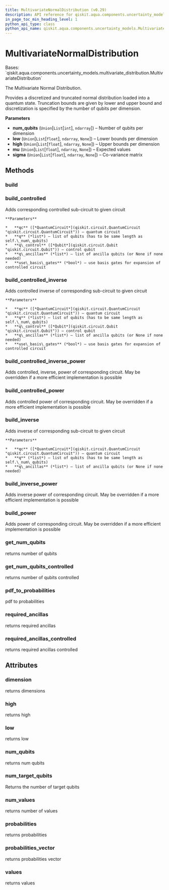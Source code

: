 ```yaml
---
title: MultivariateNormalDistribution (v0.29)
description: API reference for qiskit.aqua.components.uncertainty_models.MultivariateNormalDistribution in qiskit v0.29
in_page_toc_min_heading_level: 1
python_api_type: class
python_api_name: qiskit.aqua.components.uncertainty_models.MultivariateNormalDistribution
---
```


# MultivariateNormalDistribution

<Class id="qiskit.aqua.components.uncertainty_models.MultivariateNormalDistribution" isDedicatedPage={true} github="https://github.com/qiskit-community/qiskit-aqua/tree/stable/0.9/qiskit/aqua/components/uncertainty_models/multivariate_normal_distribution.py" signature="MultivariateNormalDistribution(num_qubits, low=None, high=None, mu=None, sigma=None)" modifiers="class">
  Bases: `qiskit.aqua.components.uncertainty_models.multivariate_distribution.MultivariateDistribution`

  The Multivariate Normal Distribution.

  Provides a discretized and truncated normal distribution loaded into a quantum state. Truncation bounds are given by lower and upper bound and discretization is specified by the number of qubits per dimension.

  **Parameters**

  *   **num\_qubits** (`Union`\[`List`\[`int`], `ndarray`]) – Number of qubits per dimension
  *   **low** (`Union`\[`List`\[`float`], `ndarray`, `None`]) – Lower bounds per dimension
  *   **high** (`Union`\[`List`\[`float`], `ndarray`, `None`]) – Upper bounds per dimension
  *   **mu** (`Union`\[`List`\[`float`], `ndarray`, `None`]) – Expected values
  *   **sigma** (`Union`\[`List`\[`float`], `ndarray`, `None`]) – Co-variance matrix

  ## Methods

  <span id="qiskit-aqua-components-uncertainty-models-multivariatenormaldistribution-build" />

  ### build

  <Function id="qiskit.aqua.components.uncertainty_models.MultivariateNormalDistribution.build" signature="MultivariateNormalDistribution.build(qc, q, q_ancillas=None, params=None)" />

  <span id="qiskit-aqua-components-uncertainty-models-multivariatenormaldistribution-build-controlled" />

  ### build\_controlled

  <Function id="qiskit.aqua.components.uncertainty_models.MultivariateNormalDistribution.build_controlled" signature="MultivariateNormalDistribution.build_controlled(qc, q, q_control, q_ancillas=None, use_basis_gates=True)">
    Adds corresponding controlled sub-circuit to given circuit

    **Parameters**

    *   **qc** ([*QuantumCircuit*](qiskit.circuit.QuantumCircuit "qiskit.circuit.QuantumCircuit")) – quantum circuit
    *   **q** (*list*) – list of qubits (has to be same length as self.\_num\_qubits)
    *   **q\_control** ([*Qubit*](qiskit.circuit.Qubit "qiskit.circuit.Qubit")) – control qubit
    *   **q\_ancillas** (*list*) – list of ancilla qubits (or None if none needed)
    *   **use\_basis\_gates** (*bool*) – use basis gates for expansion of controlled circuit
  </Function>

  <span id="qiskit-aqua-components-uncertainty-models-multivariatenormaldistribution-build-controlled-inverse" />

  ### build\_controlled\_inverse

  <Function id="qiskit.aqua.components.uncertainty_models.MultivariateNormalDistribution.build_controlled_inverse" signature="MultivariateNormalDistribution.build_controlled_inverse(qc, q, q_control, q_ancillas=None, use_basis_gates=True)">
    Adds controlled inverse of corresponding sub-circuit to given circuit

    **Parameters**

    *   **qc** ([*QuantumCircuit*](qiskit.circuit.QuantumCircuit "qiskit.circuit.QuantumCircuit")) – quantum circuit
    *   **q** (*list*) – list of qubits (has to be same length as self.\_num\_qubits)
    *   **q\_control** ([*Qubit*](qiskit.circuit.Qubit "qiskit.circuit.Qubit")) – control qubit
    *   **q\_ancillas** (*list*) – list of ancilla qubits (or None if none needed)
    *   **use\_basis\_gates** (*bool*) – use basis gates for expansion of controlled circuit
  </Function>

  <span id="qiskit-aqua-components-uncertainty-models-multivariatenormaldistribution-build-controlled-inverse-power" />

  ### build\_controlled\_inverse\_power

  <Function id="qiskit.aqua.components.uncertainty_models.MultivariateNormalDistribution.build_controlled_inverse_power" signature="MultivariateNormalDistribution.build_controlled_inverse_power(qc, q, q_control, power, q_ancillas=None, use_basis_gates=True)">
    Adds controlled, inverse, power of corresponding circuit. May be overridden if a more efficient implementation is possible
  </Function>

  <span id="qiskit-aqua-components-uncertainty-models-multivariatenormaldistribution-build-controlled-power" />

  ### build\_controlled\_power

  <Function id="qiskit.aqua.components.uncertainty_models.MultivariateNormalDistribution.build_controlled_power" signature="MultivariateNormalDistribution.build_controlled_power(qc, q, q_control, power, q_ancillas=None, use_basis_gates=True)">
    Adds controlled power of corresponding circuit. May be overridden if a more efficient implementation is possible
  </Function>

  <span id="qiskit-aqua-components-uncertainty-models-multivariatenormaldistribution-build-inverse" />

  ### build\_inverse

  <Function id="qiskit.aqua.components.uncertainty_models.MultivariateNormalDistribution.build_inverse" signature="MultivariateNormalDistribution.build_inverse(qc, q, q_ancillas=None)">
    Adds inverse of corresponding sub-circuit to given circuit

    **Parameters**

    *   **qc** ([*QuantumCircuit*](qiskit.circuit.QuantumCircuit "qiskit.circuit.QuantumCircuit")) – quantum circuit
    *   **q** (*list*) – list of qubits (has to be same length as self.\_num\_qubits)
    *   **q\_ancillas** (*list*) – list of ancilla qubits (or None if none needed)
  </Function>

  <span id="qiskit-aqua-components-uncertainty-models-multivariatenormaldistribution-build-inverse-power" />

  ### build\_inverse\_power

  <Function id="qiskit.aqua.components.uncertainty_models.MultivariateNormalDistribution.build_inverse_power" signature="MultivariateNormalDistribution.build_inverse_power(qc, q, power, q_ancillas=None)">
    Adds inverse power of corresponding circuit. May be overridden if a more efficient implementation is possible
  </Function>

  <span id="qiskit-aqua-components-uncertainty-models-multivariatenormaldistribution-build-power" />

  ### build\_power

  <Function id="qiskit.aqua.components.uncertainty_models.MultivariateNormalDistribution.build_power" signature="MultivariateNormalDistribution.build_power(qc, q, power, q_ancillas=None)">
    Adds power of corresponding circuit. May be overridden if a more efficient implementation is possible
  </Function>

  <span id="qiskit-aqua-components-uncertainty-models-multivariatenormaldistribution-get-num-qubits" />

  ### get\_num\_qubits

  <Function id="qiskit.aqua.components.uncertainty_models.MultivariateNormalDistribution.get_num_qubits" signature="MultivariateNormalDistribution.get_num_qubits()">
    returns number of qubits
  </Function>

  <span id="qiskit-aqua-components-uncertainty-models-multivariatenormaldistribution-get-num-qubits-controlled" />

  ### get\_num\_qubits\_controlled

  <Function id="qiskit.aqua.components.uncertainty_models.MultivariateNormalDistribution.get_num_qubits_controlled" signature="MultivariateNormalDistribution.get_num_qubits_controlled()">
    returns number of qubits controlled
  </Function>

  <span id="qiskit-aqua-components-uncertainty-models-multivariatenormaldistribution-pdf-to-probabilities" />

  ### pdf\_to\_probabilities

  <Function id="qiskit.aqua.components.uncertainty_models.MultivariateNormalDistribution.pdf_to_probabilities" signature="MultivariateNormalDistribution.pdf_to_probabilities(pdf, low, high, num_values)" modifiers="static">
    pdf to probabilities
  </Function>

  <span id="qiskit-aqua-components-uncertainty-models-multivariatenormaldistribution-required-ancillas" />

  ### required\_ancillas

  <Function id="qiskit.aqua.components.uncertainty_models.MultivariateNormalDistribution.required_ancillas" signature="MultivariateNormalDistribution.required_ancillas()">
    returns required ancillas
  </Function>

  <span id="qiskit-aqua-components-uncertainty-models-multivariatenormaldistribution-required-ancillas-controlled" />

  ### required\_ancillas\_controlled

  <Function id="qiskit.aqua.components.uncertainty_models.MultivariateNormalDistribution.required_ancillas_controlled" signature="MultivariateNormalDistribution.required_ancillas_controlled()">
    returns required ancillas controlled
  </Function>

  ## Attributes

  ### dimension

  <Attribute id="qiskit.aqua.components.uncertainty_models.MultivariateNormalDistribution.dimension">
    returns dimensions
  </Attribute>

  ### high

  <Attribute id="qiskit.aqua.components.uncertainty_models.MultivariateNormalDistribution.high">
    returns high
  </Attribute>

  ### low

  <Attribute id="qiskit.aqua.components.uncertainty_models.MultivariateNormalDistribution.low">
    returns low
  </Attribute>

  ### num\_qubits

  <Attribute id="qiskit.aqua.components.uncertainty_models.MultivariateNormalDistribution.num_qubits">
    returns num qubits
  </Attribute>

  ### num\_target\_qubits

  <Attribute id="qiskit.aqua.components.uncertainty_models.MultivariateNormalDistribution.num_target_qubits">
    Returns the number of target qubits
  </Attribute>

  ### num\_values

  <Attribute id="qiskit.aqua.components.uncertainty_models.MultivariateNormalDistribution.num_values">
    returns number of values
  </Attribute>

  ### probabilities

  <Attribute id="qiskit.aqua.components.uncertainty_models.MultivariateNormalDistribution.probabilities">
    returns probabilities
  </Attribute>

  ### probabilities\_vector

  <Attribute id="qiskit.aqua.components.uncertainty_models.MultivariateNormalDistribution.probabilities_vector">
    returns probabilities vector
  </Attribute>

  ### values

  <Attribute id="qiskit.aqua.components.uncertainty_models.MultivariateNormalDistribution.values">
    returns values
  </Attribute>
</Class>

